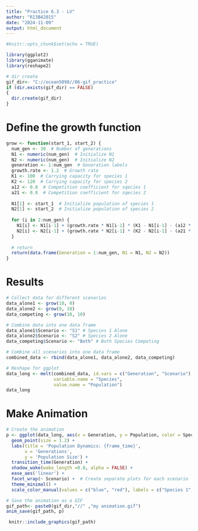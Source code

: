 ```yaml
---
title: "Practice 6.3 - LV"
author: "R13B42015"
date: "2024-11-09"
output: html_document
---
```


```r
#knitr::opts_chunk$set(echo = TRUE)
```

```r
library(ggplot2)
library(gganimate)
library(reshape2)
```

```r
# dir create
gif_dir<- "C://ocean5098//06-gif_practice"
if (dir.exists(gif_dir) == FALSE)
{
  dir.create(gif_dir)
}
```

# Define the growth function
```r
grow <- function(start_1, start_2) {
  num_gen <- 30  # Number of generations
  N1 <- numeric(num_gen)  # Initialize N1
  N2 <- numeric(num_gen)  # Initialize N2
  generation <- 1:num_gen  # Generation labels
  growth.rate <- 1.2  # Growth rate
  K1 <- 100  # Carrying capacity for species 1
  K2 <- 120  # Carrying capacity for species 2
  a12 <- 0.8  # Competition coefficient for sqecies 1
  a21 <- 0.8  # Competition coefficient for sqecies 2
  
  N1[1] <- start_1  # Initialize population of species 1
  N2[1] <- start_2  # Initialize population of species 2
  
  for (i in 2:num_gen) {
    N1[i] <- N1[i-1] + (growth.rate * N1[i-1] * (K1 - N1[i-1] - (a12 * N2[i-1])) / K1)
    N2[i] <- N2[i-1] + (growth.rate * N2[i-1] * (K2 - N2[i-1] - (a21 * N1[i-1])) / K2)
  }
  
  # return
  return(data.frame(Generation = 1:num_gen, N1 = N1, N2 = N2))
}
```

# Results
```r
# Collect data for different scenarios
data_alone1 <- grow(10, 0)
data_alone2 <- grow(0, 10)
data_competing <- grow(10, 10)

# Combine data into one data frame
data_alone1$Scenario <- "S1" # Species 1 Alone
data_alone2$Scenario <- "S2" # Species 2 Alone
data_competing$Scenario <- "Both" # Both Species Competing

# Combine all scenarios into one data frame
combined_data <- rbind(data_alone1, data_alone2, data_competing)

# Reshape for ggplot
data_long <- melt(combined_data, id.vars = c("Generation", "Scenario"), 
                  variable.name = "Species", 
                  value.name = "Population")
data_long
```

# Make Animation
```r
# Create the animation
p <- ggplot(data_long, aes(x = Generation, y = Population, color = Species)) +
  geom_point(size = 1.2) +
  labs(title = 'Population Dynamics: {frame_time}', 
       x = 'Generations', 
       y = 'Population Size') +
  transition_time(Generation) +
  shadow_wake(wake_length =0.8, alpha = FALSE) +
  ease_aes('linear') +
  facet_wrap(~ Scenario) +  # Create separate plots for each scenario
  theme_minimal() + 
  scale_color_manual(values = c("blue", "red"), labels = c("Species 1", "Species 2"))

# Save the animation as a GIF
gif_path<- paste0(gif_dir,"//" ,"my animation.gif")
anim_save(gif_path, p)
```

```r
 knitr::include_graphics(gif_path)
```